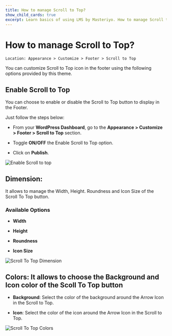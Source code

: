 ---
title: How to manage Scroll to Top?
show_child_cards: true
excerpt: Learn basics of using LMS by Masteriyo. How to manage Scroll to Top.
---

# How to manage Scroll to Top?

    Location: Appearance > Customize > Footer > Scroll to Top

You can customize Scroll to Top icon in the footer using the following options provided by this theme.

## Enable Scroll to Top

You can choose to enable or disable the Scroll to Top button to display in the Footer.

Just follow the steps below:

- From your **WordPress Dashboard**, go to the **Appearance > Customize > Footer > Scroll to Top** section.

- Toggle **ON/OFF** the Enable Scroll to Top option.

- Click on **Publish**.

![Enable Scroll to top](https://user-images.githubusercontent.com/109593521/184547845-b166d6d5-70c8-423f-bdd2-76147843ce7a.gif)


## Dimension: 
It allows to manage the Width, Height. Roundness and Icon Size of the Scroll To Top button.

### Available Options

- **Width**

- **Height**

- **Roundness**

- **Icon Size**

![Scroll To Top Dimension](https://user-images.githubusercontent.com/109593521/184547901-84577089-16fe-4ce8-9bb2-07ea2a486005.gif)

## Colors: It allows to choose the Background and Icon color of the Scoll To Top button

- **Background**: Select the color of the background around the Arrow Icon in the Scroll to Top.

- **Icon**: Select the color of the icon around the Arrow Icon in the Scroll to Top.

![Scroll To Top Colors](https://user-images.githubusercontent.com/109593521/184547993-4c69e6fd-b7cb-461f-852c-be9fa667fe4d.gif)
